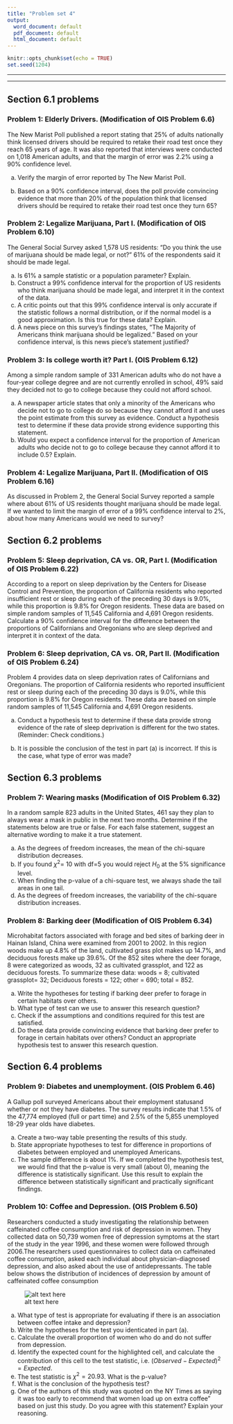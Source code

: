 ```yaml
---
title: "Problem set 4"
output:
  word_document: default
  pdf_document: default
  html_document: default
---
```


```r
knitr::opts_chunk$set(echo = TRUE)
set.seed(1204)
```

--- 


--- 

## Section 6.1 problems

### Problem 1: Elderly Drivers. (Modification of OIS Problem 6.6)

The New Marist Poll published a report stating that 25% of adults nationally think licensed drivers should be required to retake their road test once they reach 65 years of age.  It was also reported that interviews were conducted on 1,018 American adults, and that the margin of error was 2.2% using a 90% confidence level.

(a)  Verify the margin of error reported by The New Marist Poll.

(b)  Based on a 90% confidence interval, does the poll provide convincing evidence that more  than 20% of the population think that licensed drivers should be required to retake their road test once they turn 65?

### Problem 2: Legalize Marijuana,  Part I. (Modification of OIS Problem 6.10)

The  General  Social  Survey  asked  1,578  US  residents:  “Do  you think the use of marijuana should be made legal, or not?”  61% of the respondents said it should be made legal.

(a)  Is 61% a sample statistic or a population parameter?  Explain.
(b)  Construct a 99% confidence interval for the proportion of US residents who think marijuana should be made legal, and interpret it in the context of the data.
(c)  A critic points out that this 99% confidence interval is only accurate if the statistic follows a normal distribution, or if the normal model is a good approximation.  Is this true for these data?  Explain.
(d)  A news piece on this survey’s findings states, “The Majority of Americans think marijuana should be legalized.”  Based on your confidence interval, is this news piece’s statement justified?

### Problem 3: Is college worth it? Part I. (OIS Problem 6.12)

Among a simple random sample of 331 American adults who do not have a four-year college degree and are not currently enrolled in school, 49% said they decided not to go to college because they could not afford school.

(a)  A newspaper article states that only a minority of the Americans who decide not to go to college do so because they cannot afford it and uses the point estimate from this survey as evidence.  Conduct a hypothesis test to determine if these data provide strong evidence supporting this statement.
(b)  Would you expect a confidence interval for the proportion of American adults who decide not to go to college because they cannot afford it to include 0.5?  Explain.

### Problem 4: Legalize Marijuana,  Part II. (Modification of OIS Problem 6.16)

As discussed  in Problem 2, the  General  Social  Survey reported  a sample where about 61% of US residents thought marijuana should be made legal.  If we wanted to limit the margin of error of a 99% confidence interval to 2%, about how many Americans would we need to survey?

## Section 6.2 problems


### Problem 5: Sleep deprivation, CA vs. OR, Part I. (Modification of OIS Problem 6.22)

According to a report on sleep deprivation by the Centers for Disease Control and Prevention, the proportion of California residents who reported insufficient rest or sleep during  each  of  the  preceding  30  days  is 9.0%,  while  this proportion  is  9.8%  for  Oregon residents.   These data are based on simple random samples of 11,545 California and 4,691 Oregon residents.  Calculate a 90% confidence interval for the difference between the proportions of Californians and Oregonians who are sleep deprived and interpret it in context of the data.


### Problem 6: Sleep deprivation, CA vs. OR, Part II. (Modification of OIS Problem 6.24)

Problem 4 provides data on sleep deprivation rates of Californians and Oregonians. The proportion of California residents who reported insufficient rest or sleep during each of the preceding 30 days is 9.0%, while this proportion is 9.8% for Oregon residents. These data are based on simple random samples of 11,545 California and 4,691 Oregon residents.

(a) Conduct a hypothesis test to determine if these data provide strong evidence of the rate of sleep
deprivation is different for the two states. (Reminder: Check conditions.)

(b) It is possible the conclusion of the test in part (a) is incorrect. If this is the case, what type
of error was made?

## Section 6.3 problems

### Problem 7: Wearing masks (Modification of OIS Problem 6.32)

In a random sample 823 adults in the United States, 461 say they plan to always wear a mask in public in the next two months.
Determine if the statements below are true or false. For each false statement, suggest an alternative wording to make it a true statement.

(a)  As the degrees of freedom increases, the mean of the chi-square distribution decreases.
(b)  If you found $\chi^2$= 10 with df=5 you would reject $H_0$ at the 5% significance level.
(c)  When finding the p-value of a chi-square test, we always shade the tail areas in one tail.
(d)  As the degrees of freedom increases, the variability of the chi-square distribution increases.

### Problem 8: Barking deer (Modification of OIS Problem 6.34)

Microhabitat factors associated with forage and bed sites of barking deer
in Hainan Island, China were examined from 2001 to 2002. In this region woods make up 4.8% of the land, cultivated grass plot makes up 14.7%, and deciduous forests make up 39.6%. Of the 852 sites where the deer forage, 8 were categorized as woods, 32 as cultivated grassplot, and 122 as
deciduous forests. To summarize these data: woods = 8; cultivated grassplot= 32; Deciduous forests = 122; other = 690; total  = 852.

(a) Write the hypotheses for testing if barking deer prefer to forage
in certain habitats over others.
(b) What type of test can we use to answer this research question?
(c) Check if the assumptions and conditions required for this test
are satisfied.
(d) Do these data provide convincing evidence that barking deer prefer to forage in certain habitats over others? Conduct an appropriate hypothesis test to answer this research question.


## Section 6.4 problems


### Problem 9: Diabetes and unemployment. (OIS Problem 6.46)

A  Gallup  poll  surveyed  Americans  about  their  employment  statusand whether or not they have diabetes.  The survey results indicate that 1.5% of the 47,774 employed (full or part time) and 2.5% of the 5,855 unemployed 18-29 year olds have diabetes.

(a)  Create a two-way table presenting the results of this study.
(b)  State  appropriate hypotheses to test for difference in proportions  of  diabetes between employed  and unemployed Americans.
(c)  The sample difference is about 1%.  If we completed the hypothesis test, we would find that the p-value is very small (about 0), meaning the difference is statistically significant.  Use this result to explain the difference between statistically significant and practically significant findings.

### Problem 10: Coffee and Depression. (OIS Problem 6.50)

Researchers conducted a study investigating the relationship between caffeinated coffee consumption and risk of depression in women.  They collected data on 50,739 women free of depression symptoms at the start of the study in the year 1996, and these women were followed through 2006.The researchers used questionnaires to collect data on caffeinated coffee consumption, asked each individual about physician-diagnosed depression, and also asked about the use of antidepressants.  The table below shows the distribution of incidences of depression by amount of caffeinated coffee consumption

![alt text here](ps4_table.png)

(a) What type of test is appropriate for evaluating if there is an association between coffee intake
and depression?
(b) Write the hypotheses for the test you identicated in part (a).
(c) Calculate the overall proportion of women who do and do not suffer from depression.
(d) Identify the expected count for the highlighted cell, and calculate the contribution of this cell
to the test statistic, i.e. $(Observed - Expected)^2=Expected$.
(e) The test statistic is $\chi^2=20.93$. What is the p-value?
(f) What is the conclusion of the hypothesis test?
(g) One of the authors of this study was quoted on the NY Times as saying it was too early to recommend that women load up on extra coffee" based on just this study. Do you agree with this statement?
Explain your reasoning.


